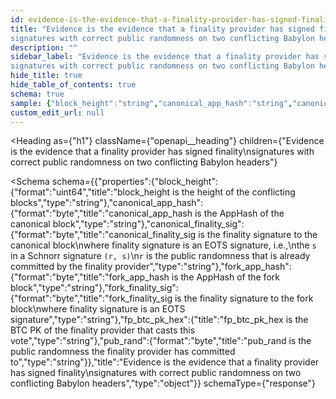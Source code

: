 ```yaml
---
id: evidence-is-the-evidence-that-a-finality-provider-has-signed-finality-signatures-with-correct-public-randomness-on-two-conflicting-babylon-headers
title: "Evidence is the evidence that a finality provider has signed finality
signatures with correct public randomness on two conflicting Babylon headers"
description: ""
sidebar_label: "Evidence is the evidence that a finality provider has signed finality
signatures with correct public randomness on two conflicting Babylon headers"
hide_title: true
hide_table_of_contents: true
schema: true
sample: {"block_height":"string","canonical_app_hash":"string","canonical_finality_sig":"string","fork_app_hash":"string","fork_finality_sig":"string","fp_btc_pk_hex":"string","pub_rand":"string"}
custom_edit_url: null
---
```



<Heading
  as={"h1"}
  className={"openapi__heading"}
  children={"Evidence is the evidence that a finality provider has signed finality\nsignatures with correct public randomness on two conflicting Babylon headers"}
>
</Heading>





<Schema
  schema={{"properties":{"block_height":{"format":"uint64","title":"block_height is the height of the conflicting blocks","type":"string"},"canonical_app_hash":{"format":"byte","title":"canonical_app_hash is the AppHash of the canonical block","type":"string"},"canonical_finality_sig":{"format":"byte","title":"canonical_finality_sig is the finality signature to the canonical block\nwhere finality signature is an EOTS signature, i.e.,\nthe `s` in a Schnorr signature `(r, s)`\n`r` is the public randomness that is already committed by the finality provider","type":"string"},"fork_app_hash":{"format":"byte","title":"fork_app_hash is the AppHash of the fork block","type":"string"},"fork_finality_sig":{"format":"byte","title":"fork_finality_sig is the finality signature to the fork block\nwhere finality signature is an EOTS signature","type":"string"},"fp_btc_pk_hex":{"title":"fp_btc_pk_hex is the BTC PK of the finality provider that casts this vote","type":"string"},"pub_rand":{"format":"byte","title":"pub_rand is the public randomness the finality provider has committed to","type":"string"}},"title":"Evidence is the evidence that a finality provider has signed finality\nsignatures with correct public randomness on two conflicting Babylon headers","type":"object"}}
  schemaType={"response"}
>
  
</Schema>
            